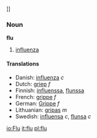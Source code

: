 ]]

===Noun===
'''flu'''

# [[influenza]]

====Translations====
*Danish: [[influenza]] ''c''
*Dutch: [[griep]] ''f''
*Finnish: [[influenssa]], [[flunssa]]
*French: [[grippe]] ''f''
*German: [[Grippe]] ''f''
*Lithuanian: [[gripas]] ''m''
*Swedish: [[influensa]] ''c'', [[flunsa]] ''c''

[[io:Flu]]
[[it:flu]]
[[pl:flu]]